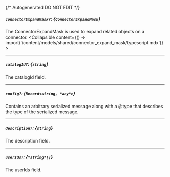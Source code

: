 {/* Autogenerated DO NOT EDIT  */}

##### `connectorExpandMask?`: *{`ConnectorExpandMask`}*
The ConnectorExpandMask is used to expand related objects on a connector.
<Collapsible content={() => import('/content/models/shared/connector_expand_mask/typescript.mdx')}>
</Collapsible>

---
##### `catalogId?`: *{`string`}*
The catalogId field.

---
##### `config?`: *{`Record<string, *any*>`}*
Contains an arbitrary serialized message along with a @type that describes the type of the serialized message.

---
##### `description?`: *{`string`}*
The description field.

---
##### `userIds?`: *{`*string*[]`}*
The userIds field.

